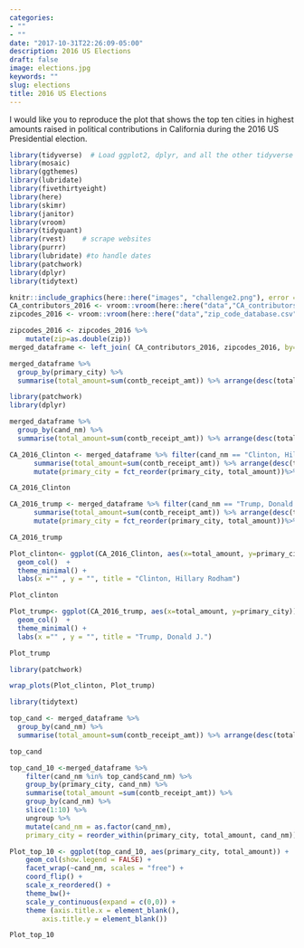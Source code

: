 ```yaml
---
categories:
- ""
- ""
date: "2017-10-31T22:26:09-05:00"
description: 2016 US Elections
draft: false
image: elections.jpg
keywords: ""
slug: elections
title: 2016 US Elections 
---
```


I would like you to reproduce the plot that shows the top ten cities in highest amounts raised in political contributions in California during the 2016 US Presidential election.


```r
library(tidyverse)  # Load ggplot2, dplyr, and all the other tidyverse packages
library(mosaic)
library(ggthemes)
library(lubridate)
library(fivethirtyeight)
library(here)
library(skimr)
library(janitor)
library(vroom)
library(tidyquant)
library(rvest)    # scrape websites
library(purrr)  
library(lubridate) #to handle dates
library(patchwork)
library(dplyr)
library(tidytext)

```

```r

knitr::include_graphics(here::here("images", "challenge2.png"), error = FALSE)
CA_contributors_2016 <- vroom::vroom(here::here("data","CA_contributors_2016.csv"))
zipcodes_2016 <- vroom::vroom(here::here("data","zip_code_database.csv"))

zipcodes_2016 <- zipcodes_2016 %>%
    mutate(zip=as.double(zip))
merged_dataframe <- left_join( CA_contributors_2016, zipcodes_2016, by="zip")

merged_dataframe %>%
  group_by(primary_city) %>%
  summarise(total_amount=sum(contb_receipt_amt)) %>% arrange(desc(total_amount)) %>% slice(1:10)

library(patchwork)
library(dplyr)

merged_dataframe %>%
  group_by(cand_nm) %>%
  summarise(total_amount=sum(contb_receipt_amt)) %>% arrange(desc(total_amount)) %>% slice(1:10)

CA_2016_Clinton <- merged_dataframe %>% filter(cand_nm == "Clinton, Hillary Rodham") %>% group_by(primary_city) %>%
      summarise(total_amount=sum(contb_receipt_amt)) %>% arrange(desc(total_amount)) %>%
      mutate(primary_city = fct_reorder(primary_city, total_amount))%>%  slice (1:10)

CA_2016_Clinton

CA_2016_trump <- merged_dataframe %>% filter(cand_nm == "Trump, Donald J.") %>% group_by(primary_city) %>%
      summarise(total_amount=sum(contb_receipt_amt)) %>% arrange(desc(total_amount))%>%
      mutate(primary_city = fct_reorder(primary_city, total_amount))%>%  slice (1:10)

CA_2016_trump

Plot_clinton<- ggplot(CA_2016_Clinton, aes(x=total_amount, y=primary_city)) + 
  geom_col()  + 
  theme_minimal() + 
  labs(x ="" , y = "", title = "Clinton, Hillary Rodham") 

Plot_clinton

Plot_trump<- ggplot(CA_2016_trump, aes(x=total_amount, y=primary_city)) + 
  geom_col()  + 
  theme_minimal() + 
  labs(x ="" , y = "", title = "Trump, Donald J.") 

Plot_trump

library(patchwork)

wrap_plots(Plot_clinton, Plot_trump)

library(tidytext)

top_cand <- merged_dataframe %>%
  group_by(cand_nm) %>%
  summarise(total_amount=sum(contb_receipt_amt)) %>% arrange(desc(total_amount)) %>% slice(1:10)

top_cand

top_cand_10 <-merged_dataframe %>%
    filter(cand_nm %in% top_cand$cand_nm) %>% 
    group_by(primary_city, cand_nm) %>% 
    summarise(total_amount =sum(contb_receipt_amt)) %>% 
    group_by(cand_nm) %>%
    slice(1:10) %>% 
    ungroup %>% 
    mutate(cand_nm = as.factor(cand_nm),
    primary_city = reorder_within(primary_city, total_amount, cand_nm)) 

Plot_top_10 <- ggplot(top_cand_10, aes(primary_city, total_amount)) +
    geom_col(show.legend = FALSE) +
    facet_wrap(~cand_nm, scales = "free") +
    coord_flip() +
    scale_x_reordered() +
    theme_bw()+
    scale_y_continuous(expand = c(0,0)) + 
    theme (axis.title.x = element_blank(), 
        axis.title.y = element_blank())

Plot_top_10



```